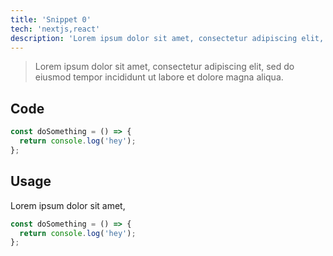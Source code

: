 ```yaml
---
title: 'Snippet 0'
tech: 'nextjs,react'
description: 'Lorem ipsum dolor sit amet, consectetur adipiscing elit, sed do eiusmod tempor incididunt ut labore et dolore magna aliqua.'
---
```


> Lorem ipsum dolor sit amet, consectetur adipiscing elit, sed do eiusmod tempor incididunt ut labore et dolore magna aliqua.

## Code

```jsx
const doSomething = () => {
  return console.log('hey');
};
```

## Usage

Lorem ipsum dolor sit amet,

```jsx
const doSomething = () => {
  return console.log('hey');
};
```
